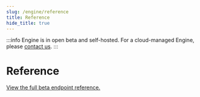```yaml
---
slug: /engine/reference
title: Reference
hide_title: true
---
```


:::info
Engine is in open beta and self-hosted. For a cloud-managed Engine, please [contact us](https://thirdweb.com/contact-us).
:::

# Reference

[View the full beta endpoint reference.](https://redocly.github.io/redoc/?url=https://demo.web3api.thirdweb.com/json)
